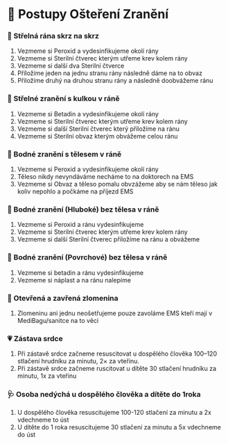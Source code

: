 # 💊 Postupy Ošteření Zranění

### 🔫 Střelná rána skrz na skrz

1. Vezmeme si Peroxid a vydesinfikujeme okolí rány
2. Vezmeme si Sterilní čtverec kterým utřeme krev kolem rány
3. Vezmeme si další dva Sterilní čtverce
4. Příložíme jeden na jednu stranu rány následně dáme na to obvaz
5. Přiložíme druhý na druhou stranu rány a následně doobvážeme ránu

### 🔫 Střelné zranění s kulkou v ráně

1. Vezmeme si Betadin a vydesinfikujeme okolí rány
2. Vezmeme si Sterilní čtverec kterým utřeme krev kolem rány
3. Vezmeme si další Sterilní čtverec který přiložíme na ránu
4. Vezmeme si Sterilní obvaz kterým obvážeme celou ránu

### 🔪 Bodné zranění s tělesem v ráně

1. Vezmeme si Peroxid a vydesinfikujeme okolí rány
2. Těleso nikdy nevyndáváme necháme to na doktorech na EMS
3. Vezmeme si Obvaz a těleso pomalu obvzážeme aby se nám těleso jak koliv nepohlo a počkáme na příjezd EMS

### 🔪 Bodné zranění (Hluboké) bez tělesa v ráně

1. Vezmeme si Peroxid a ránu vydesinfikujeme
2. Vezmeme si Sterilní čtverec kterým utřeme krev kolem rány
3. Vezmeme si další Sterilní čtverec přiložíme na ránu a obvážeme

### 🔪 Bodné zranění (Povrchové) bez tělesa v ráně

1. Vezmeme si betadin a ránu vydesinfikujeme
2. Vezmeme si náplast a na ránu nalepíme

### 💉 Otevřená a zavřená zlomenina

1. Zlomeninu ani jednu neošetřujeme pouze zavoláme EMS kteří mají v MediBagu/sanitce na to věci

### 💗 Zástava srdce

1. Při zástavě srdce začneme resuscitovat u dospělého člověka 100–120 stlačení hrudníku za minutu, 2× za vteřinu.
2. Při zástavě srdce začneme ruscitovat u dítěte 30 stlačení hrudníku za minutu, 1x za vteřinu

### 🩺 Osoba nedýchá u dospělého člověka a dítěte do 1roka

1. U dospělého člověka resuscitujeme 100-120 stlačení za minutu a 2x vdechneme to úst
2. U dítěte do 1 roka resuscitujeme 30 stlačení za minutu a 5x vdechneme do úst
